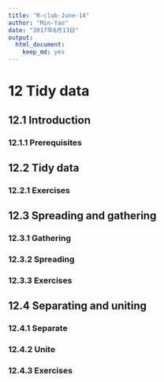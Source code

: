 ```yaml
---
title: "R-club-June-14"
author: "Min-Yao"
date: "2017年6月13日"
output: 
  html_document: 
    keep_md: yes
---
```


# 12 Tidy data

## 12.1 Introduction

### 12.1.1 Prerequisites

## 12.2 Tidy data

### 12.2.1 Exercises

## 12.3 Spreading and gathering

### 12.3.1 Gathering

### 12.3.2 Spreading

### 12.3.3 Exercises

## 12.4 Separating and uniting

### 12.4.1 Separate

### 12.4.2 Unite

### 12.4.3 Exercises

